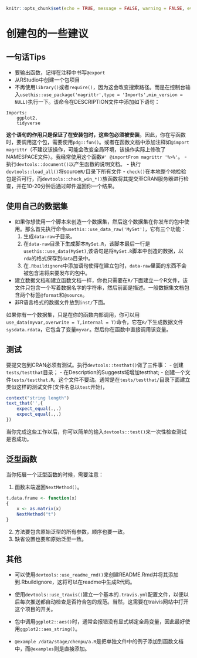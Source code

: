 ```r
knitr::opts_chunk$set(echo = TRUE, message = FALSE, warning = FALSE, eval = FALSE)
```
# 创建包的一些建议
## 一句话Tips
- 要输出函数，记得在注释中书写`@export`
- 从RStudio中创建一个包项目
- 不再使用`library()`或者`require()`，因为这会改变搜索路径。而是在控制台输入`usethis::use_package('magrittr',type = 'Imports',min_version = NULL)`执行一下。该命令在DESCRIPTION文件中添加如下语句：
```
Imports:
    ggplot2,
    tidyverse
```

**这个语句的作用只是保证了在安装包时，这些包必须被安装**。因此，你在写函数时，要调用这个包，需要使用`pdg::fun()`。或者在函数文档中添加注释如`@import magrittr`（不建议该操作，可能会改变全局环境，该操作实际上修改了NAMESPACE文件）。我经常使用这个函数`#' @importFrom magrittr '%>%' `。
- 执行`devtools::document()`以产生函数的说明文档。
- 执行`devtools::load_all()`将source`R/`目录下所有文件
- `check()`在本地整个地检验包是否可行，而`devtools::check_win_*()`族函数将其提交至CRAN服务器进行检查，并在10-20分钟后通过邮件返回你一个结果。


## 使用自己的数据集
- 如果你想使用一个脚本来创造一个数据集，然后这个数据集在你发布的包中使用。那么首先执行命令`usethis::use_data_raw('MySet')`，它有三个功能：
    1. 生成`data-raw`子目录。
    2. 在`data-raw`目录下生成脚本`MySet.R`，该脚本最后一行是`usethis::use_data(MySet)`,该语句是将`MySet.R`脚本中创造的数据，以`rda`的格式保存到`data`目录中。
    3. 在`.Rbuildignore`中添加语句使得在建立包时，`data-raw`里面的东西不会被包含进将来要发布的包中。
- 建立数据文档和建立函数文档一样，你也只需要在`R/`下面建立一个R文件，该文件只包含一个写着数据名字的字符串，然后前面是描述。一般数据集文档包含两个标签`@format`和`@source`。
- 非R语言格式的数据文件放到`inst/`下面。

如果你有一个数据集，只是在你的函数内部调用，你可以用`use_data(myvar,overwrite = T,internal = T)`命令，它在`R/`下生成数据文件`sysdata.rdata`，它包含了变量`myvar`。然后你在函数中直接调用该变量。

## 测试
要提交包到CRAN必须有测试。执行`devtools::testhat()`做了三件事：
- 创建`tests/testthat`目录；
- 在Description的Suggests域增加testthat;
- 创建一个文件`tests/testthat.R`。这个文件不要动。通常是在`tests/testthat/`目录下面建立类似这样的测试文件(文件名总以`test`开始)，
```r
context("string length")
text_that('',{
    expect_equal(.,.)
    expect_equal(.,.)
})
```
当你完成这些工作以后，你可以简单的输入`devtools::test()`来一次性检查测试是否成功。

## 泛型函数
当你拓展一个泛型函数的时候，需要注意：

1. 函数末端返回`NextMethod()`。
```r
t.data.frame <- function(x)
{
    x <- as.matrix(x)
    NextMethod("t")
}
```
2. 方法要包含原始泛型的所有参数，顺序也要一致。
3. 缺省设置也要和原始泛型一致。

## 其他
- 可以使用`devtools::use_readme_rmd()`来创建README.Rmd并将其添加到.Rbuildignore，这将可以在readme中生成R代码。

- 使用`devtools::use_travis()`建立一个基本的`.travis.yml`配置文件，以便以后每次推送都自动检查是否符合包的规范。当然，这需要在traivis网站中打开这个项目的开关。
- 包中调用`ggplot2::aes()`时，通常会报错没有显式绑定全局变量，因此最好使用`ggplot2::aes_string()`。
- `@example /data/stage/chenpu/a.R`是把单独文件中的例子添加到函数文档中，而`@examples`则是直接添加。




